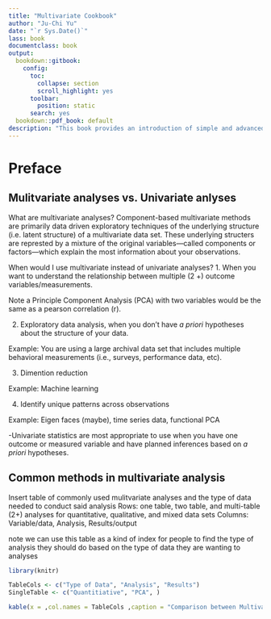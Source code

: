 ```yaml
--- 
title: "Multivariate Cookbook"
author: "Ju-Chi Yu"
date: "`r Sys.Date()`"
lass: book
documentclass: book
output:
  bookdown::gitbook: 
    config:
      toc:
        collapse: section
        scroll_highlight: yes
      toolbar:
        position: static
      search: yes
  bookdown::pdf_book: default
description: "This book provides an introduction of simple and advanced multivariate analysis."
---
```


# Preface{-}

## Mulitvariate analyses vs. Univariate anlyses

What are multivariate analyses? 
Component-based multivariate methods are primarily data driven exploratory techniques of the underlying structure (i.e. latent structure) of a multivariate data set. These underlying structers are represted by a mixture of the original variables---called components or factors---which explain the most information about your observations.

When would I use multivariate instead of univariate analyses?
1. When you want to understand the relationship between multiple (2 +) outcome variables/measurements. 

Note a Principle Component Analysis (PCA) with two variables would be the same as a pearson correlation (r). 

2. Exploratory data analysis, when you don't have *a priori* hypotheses about the structure of your data. 

Example: You are using a large archival data set that includes multiple behavioral measurements (i.e., surveys, performance data, etc).

3. Dimention reduction

Example: Machine learning 

4. Identify unique patterns across observations 

Example: Eigen faces (maybe), time series data, functional PCA 

-Univariate statistics are most appropriate to use when you have one outcome or measured variable and have planned inferences based on *a priori* hypotheses.  

## Common methods in multivariate analysis

Insert table of commonly used mulitvariate analyses and the type of data needed to conduct said analysis 
Rows: one table, two table, and multi-table (2+) analyses for quantitative, qualitative, and mixed data sets 
Columns: Variable/data, Analysis, Results/output

note we can use this table as a kind of index for people to find the type of analysis they should do based on the type of data they are wanting to analyses
```r
library(knitr)

TableCols <- c("Type of Data", "Analysis", "Results") 
SingleTable <- c("Quantitiative", "PCA", )

kable(x = ,col.names = TableCols ,caption = "Comparison between Multivariate and Univariate Analyses")
```
